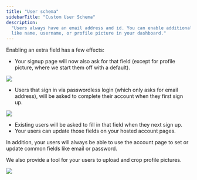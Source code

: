 ```yaml
---
title: "User schema"
sidebarTitle: "Custom User Schema"
description:
  "Users always have an email address and id. You can enable additional fields
  like name, username, or profile picture in your dashboard."
---
```


Enabling an extra field has a few effects:

- Your signup page will now also ask for that field (except for profile picture,
  where we start them off with a default).

![](/images/user-schema-1.png)

- Users that sign in via passwordless login (which only asks for email address),
  will be asked to complete their account when they first sign up.

![](/images/user-schema-2.png)

- Existing users will be asked to fill in that field when they next sign up.
- Your users can update those fields on your hosted account pages.

In addition, your users will always be able to use the account page to set or
update common fields like email or password.

We also provide a tool for your users to upload and crop profile pictures.

![](/images/user-schema-3.png)
